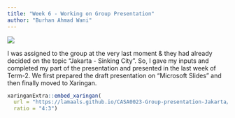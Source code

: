 ```yaml
---
title: "Week 6 - Working on Group Presentation"
author: "Burhan Ahmad Wani"
---
```

[![](general_images/burhan.jpg){#profile-pic}](https://www.linkedin.com/in/burhanahmadwani/)

I was assigned to the group at the very last moment & they had already decided on the topic "Jakarta - Sinking City". So, I gave my inputs and completed my part of the presentation and presented in the last week of Term-2. We first prepared the draft presentation on "Microsoft Slides" and then finally moved to Xaringan.

```r

xaringanExtra::embed_xaringan(
  url = "https://lamaals.github.io/CASA0023-Group-presentation-Jakarta/#1",
  ratio = "4:3")

```
